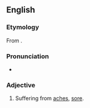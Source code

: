 ==English==

===Etymology===
From {{suffix|ache|y|lang=en}}.

===Pronunciation===
* {{IPA|/eɪ.ki/|lang=en}}

===Adjective===
{{en-adj|er}}

# Suffering from [[ache]]s, [[sore]].